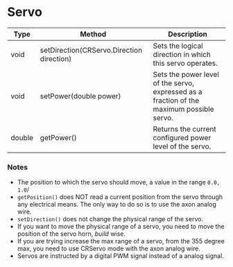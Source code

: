 # Servo

| Type   | Method                                    | Description                                                                               |
| ------ | ----------------------------------------- | ----------------------------------------------------------------------------------------- |
| void   | setDirection(CRServo.Direction direction) | Sets the logical direction in which this servo operates.                                  |
| void   | setPower(double power)                    | Sets the power level of the servo, expressed as a fraction of the maximum possible servo. |
| double | getPower()                                | Returns the current configured power level of the servo.                                  |

### Notes

- The position to which the servo should move, a value in the range `0.0, 1.0`/
- `getPosition()` does NOT read a current position from the servo through any electrical means. The only way to do so is to use the axon analog wire.
- `setDirection()` does not change the physical range of the servo.
- If you want to move the physical range of a servo, you need to move the position of the servo horn, _build_ wise.
- If you are trying increase the max range of a servo, from the 355 degree max, you need to use CRServo mode with the axon analog wire.
- Servos are instructed by a digital PWM signal instead of a analog signal.
